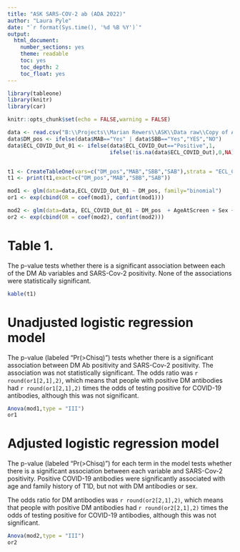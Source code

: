 ```yaml
---
title: "ASK SARS-COV-2 ab (ADA 2022)"
author: "Laura Pyle"
date: "`r format(Sys.time(), '%d %B %Y')`"
output:
  html_document:
    number_sections: yes
    theme: readable
    toc: yes
    toc_depth: 2
    toc_float: yes
---
```


```r
library(tableone)
library(knitr)
library(car)

knitr::opts_chunk$set(echo = FALSE,warning = FALSE)

data <- read.csv("B:\\Projects\\Marian Rewers\\ASK\\Data raw\\Copy of ASK_Dataset_Abstract_CovidScreening_2022-01-05 (003).csv",na.strings = c("NA",""," "))
data$DM_pos <- ifelse(data$MAB=="Yes" | data$SBB=="Yes","YES","NO")
data$ECL_COVID_Out_01 <- ifelse(data$ECL_COVID_Out=="Positive",1,
                                ifelse(!is.na(data$ECL_COVID_Out),0,NA))


t1 <- CreateTableOne(vars=c("DM_pos","MAB","SBB","SAB"),strata = "ECL_COVID_Out", data=data)
t1 <- print(t1,exact=c("DM_pos","MAB","SBB","SAB"))

mod1 <- glm(data=data,ECL_COVID_Out_01 ~ DM_pos, family="binomial")
or1 <- exp(cbind(OR = coef(mod1), confint(mod1)))

mod2 <- glm(data=data, ECL_COVID_Out_01 ~ DM_pos  + AgeAtScreen + Sex + T1D_Fam, family="binomial")
or2 <- exp(cbind(OR = coef(mod2), confint(mod2)))

```

# Table 1.  

The p-value tests whether there is a significant association between each of the DM Ab variables and SARS-Cov-2 positivity.  None of the associations were statistically significant.

```r
kable(t1)
```

# Unadjusted logistic regression model

The p-value (labeled "Pr(>Chisq)") tests whether there is a significant association between DM Ab positivity and SARS-Cov-2 positivity.  The association was not statistically significant.  The odds ratio was `r round(or1[2,1],2)`, which means that people with positive DM antibodies had `r round(or1[2,1],2)` times the odds of testing positive for COVID-19 antibodies, although this was not significant.


```r
Anova(mod1,type = "III")
or1
```

# Adjusted logistic regression model

The p-value (labeled "Pr(>Chisq)") for each term in the model tests whether there is a significant association between each variable and SARS-Cov-2 positivity.  Positive COVID-19 antibodies were significantly associated with age and family history of T1D, but not with DM antibodies or sex.  

The odds ratio for DM antibodies was `r round(or2[2,1],2)`, which means that people with positive DM antibodies had `r round(or2[2,1],2)` times the odds of testing positive for COVID-19 antibodies, although this was not significant.

```r
Anova(mod2,type = "III")
or2
```

